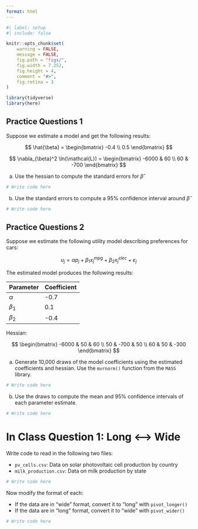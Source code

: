 ```yaml
---
format: html
---
```


```r
#| label: setup
#| include: false

knitr::opts_chunk$set(
    warning = FALSE,
    message = FALSE,
    fig.path = "figs/",
    fig.width = 7.252,
    fig.height = 4,
    comment = "#>",
    fig.retina = 3
)

library(tidyverse)
library(here)
```



## Practice Questions 1

Suppose we estimate a model and get the following results:

$$
\hat{\beta} =
\begin{bmatrix}
-0.4
\\ 
0.5
\end{bmatrix}
$$

$$
\nabla_{\beta}^2 \ln(\mathcal{L}) =
\begin{bmatrix}
-6000 & 60
\\ 
60 & -700
\end{bmatrix}
$$

a) Use the hessian to compute the standard errors for $\hat{\beta}$

```r
# Write code here
```

b) Use the standard errors to compute a 95% confidence interval around $\hat{\beta}$

```r
# Write code here
```



## Practice Questions 2

Suppose we estimate the following utility model describing preferences for cars:

$$
u_j = \alpha p_j + \beta_1 x_j^{mpg} + \beta_2 x_j^{elec} + \varepsilon_j
$$

The estimated model produces the following results:

Parameter | Coefficient
----------|------------
$\alpha$ | -0.7
$\beta_1$ | 0.1
$\beta_2$ | -0.4

Hessian:

$$
\begin{bmatrix}
-6000 & 50 & 60
\\ 
50 & -700 & 50
\\
60 & 50 & -300
\end{bmatrix}
$$

a) Generate 10,000 draws of the model coefficients using the estimated coefficients and hessian. Use the `mvrnorm()` function from the `MASS` library.

```r
# Write code here
```

b) Use the draws to compute the mean and 95% confidence intervals of each parameter estimate.

```r
# Write code here
```



# In Class Question 1: Long <--> Wide

Write code to read in the following two files:

- `pv_cells.csv`: Data on solar photovoltaic cell production by country
- `milk_production.csv`: Data on milk production by state

```r
# Write code here
```

Now modify the format of each:

- If the data are in "wide" format, convert it to "long" with `pivot_longer()`
- If the data are in "long" format, convert it to "wide" with `pivot_wider()`

```r
# Write code here
```
